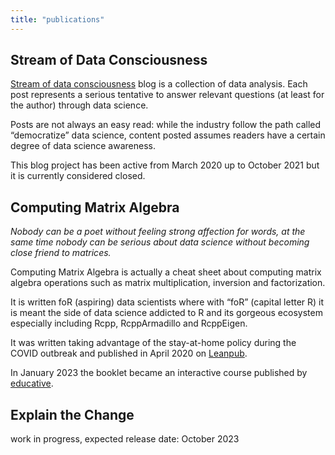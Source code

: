 ```yaml
---
title: "publications"
---
```


## Stream of Data Consciousness
[Stream of data consciousness](https://www.mdt-datascience.com/) blog is a collection of data analysis. 
Each post represents a serious tentative to answer relevant questions (at least for the author) through data science.

Posts are not always an easy read: while the industry follow the path called "democratize" data science, content posted assumes readers have a certain degree of data science awareness.

This blog project has been active from March 2020 up to October 2021 but it is currently considered closed. 

## Computing Matrix Algebra
*Nobody can be a poet without feeling strong affection for words, at the same time nobody can be serious about data science without becoming close friend to matrices.*

Computing Matrix Algebra is actually a cheat sheet about computing matrix algebra operations such as matrix multiplication, inversion and factorization.

It is written foR (aspiring) data scientists where with "foR" (capital letter R) it is meant the side of data science addicted to R and its gorgeous ecosystem especially including Rcpp, RcppArmadillo and RcppEigen.

It was written taking advantage of the stay-at-home policy during the COVID outbreak and published in April 2020 on [Leanpub](https://leanpub.com/computingmatrixalgebra).

In January 2023 the booklet became an interactive course published by [educative](https://www.educative.io/collection/10370001/4727811482320896).

## Explain the Change

work in progress, expected release date: October 2023
